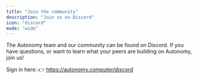 ```yaml
---
title: "Join the community"
description: "Join us on Discord"
icon: "discord"
mode: "wide"
---
```


The Autonomy team and our community can be found on Discord. If you have questions, or want to learn what your peers are building on Autonomy, join us!

Sign in here:
👉 https://autonomy.computer/discord
